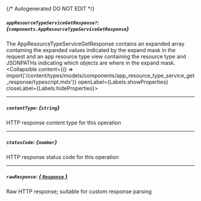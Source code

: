 {/* Autogenerated DO NOT EDIT  */}

##### `appResourceTypeServiceGetResponse?`: *{`components.AppResourceTypeServiceGetResponse`}*
The AppResourceTypeServiceGetResponse contains an expanded array containing the expanded values indicated by the expand mask
 in the request and an app resource type view containing the resource type and JSONPATHs indicating which objects are where in the expand mask.
<Collapsible content={() => import('/content/types/models/components/app_resource_type_service_get_response/typescript.mdx')} openLabel={Labels.showProperties} closeLabel={Labels.hideProperties}>
</Collapsible>

---
##### `contentType`: *{`string`}*
HTTP response content type for this operation

---
##### `statusCode`: *{`number`}*
HTTP response status code for this operation

---
##### `rawResponse`: [*{ `Response` }*](https://developer.mozilla.org/en-US/docs/Web/API/Response)
Raw HTTP response; suitable for custom response parsing


